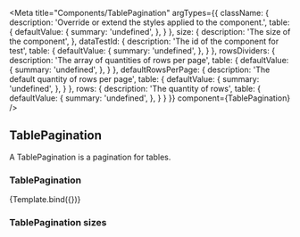 

<Meta
    title="Components/TablePagination"
    argTypes={{
        className: {
            description: 'Override or extend the styles applied to the component.',
            table: {
                defaultValue: {
                    summary: 'undefined',
                },
            }
        },
        size: {
            description: 'The size of the component',
        },
        dataTestId: {
            description: 'The id of the component for test',
            table: {
                defaultValue: {
                    summary: 'undefined',
                },
            }
        },
        rowsDividers: {
          description: 'The array of quantities of rows per page',
          table: {
              defaultValue: {
                  summary: 'undefined',
              },
          }
        },
        defaultRowsPerPage: {
          description: 'The default quantity of rows per page',
          table: {
              defaultValue: {
                  summary: 'undefined',
              },
          }
        },
        rows: {
          description: 'The quantity of rows',
          table: {
              defaultValue: {
                  summary: 'undefined',
              },
          }
        }
    }}
    component={TablePagination}
/>


## TablePagination

A TablePagination is a pagination for tables.

### TablePagination
<Canvas>
    <Story
        name="Demo"
        args={{
            size: 'lg',
            className: 'tablePagination',
            dataTestId: 'tablePagination',
            rowsDividers: [5, 10, 20, 25, 50],
            defaultRowsPerPage: 10,
            rows: 100,
        }}>
        {Template.bind({})}
    </Story>
</Canvas>

<ArgsTable story="Demo" />

### TablePagination sizes

<Canvas>
    <Story id='components-tablepagination--small' />
    <Story id='components-tablepagination--large' />
</Canvas>
